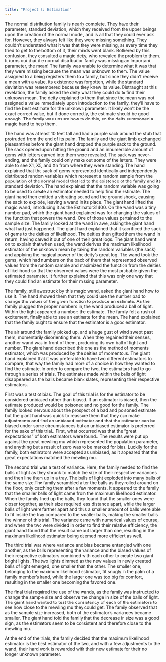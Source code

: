 ```yaml
---
title: "Project 2: Estimation"
---
```


The normal distribution family is nearly complete. They have their parameter, standard deviation, which they received from the upper beings upon the creation of the normal model, and is all that they could ever ask for. However, they always felt like they were missing something. They couldn’t understand what it was that they were missing, as every time they tried to get to the bottom of it, their minds went blank. Bothered by this confusion, they consulted a magic deity, who revealed the problem to them. It turns out that the normal distribution family was missing an important parameter, the mean! The family was unable to determine what it was that they were missing because the mean was unknown to them. The value assigned to a being registers them to a family, but since they didn’t receive a mean with a value, its existence was forgotten, while the standard deviation was remembered because they knew its value. Distraught at this revelation, the family asked the deity what they could do to find their unknown mean. The deity explained to them that since the mean was not assigned a value immediately upon introduction to the family, they’ll have to find the best estimate for the unknown parameter. It likely won’t be the exact correct value, but if done correctly, the estimate should be good enough. The family was unsure how to do this, so the deity summoned a magic hand to help them.

The hand was at least 10 feet tall and had a purple sack around the stub that protruded from the end of its palm. The family and the giant limb exchanged pleasantries before the giant hand dropped the purple sack to the ground. The sack opened upon hitting the ground and an innumerable amount of gems with letters carved into them were revealed. The sack was never-ending, and the family could only make out some of the letters. They were able to see X1, X5, and Xn from where they were standing. The hand explained that the sack of gems represented identically and independently distributed random variables which represent a random sample from the population of the normal model that led to the existence of the family and its standard deviation. The hand explained that the random variable was going to be used to create an estimator needed to help find the estimate. The giant hand then emitted a vibrating sound and the ground shook, causing the sack to explode, leaving a wand in its place. The giant hand lifted the magic wand, introducing it as the Estimator31400. On the wand was a tiny number pad, which the giant hand explained was for changing the values of the function that powers the wand. One of those values pertained to the sample size. The family looked at the wand in awe, asking the giant hand what had just happened. The giant hand explained that it sacrificed the sack of gems to the deities of likelihood. The deities then gifted them the wand in return, having carved it out of one of their great logs. The giant hand went on to explain that when used, the wand derives the maximum likelihood estimator of the unknown mean by taking the random variables (the sack) and applying the magical power of the deity’s great log. The wand took the gems, which had numbers on the back of them that represented observed values from the random sample and maximized the function from the deities of likelihood so that the observed values were the most probable given the estimated parameter. It further explained that this was only one way that they could find an estimate for their missing parameter.

The family, still awestruck by this magic wand, asked the giant hand how to use it. The hand showed them that they could use the number pad to change the values of the given function to produce an estimate. As the family plugged the proper numbers in, the wand produced a ball of light. Within the light appeared a number: the estimate. The family felt a rush of excitement, finally able to see an estimate for the mean. The hand explained that the family ought to ensure that the estimator is a good estimator.

The air around the family picked up, and a huge gust of wind swept past them, momentarily disorienting them. When they regained their senses, another wand was in front of them, producing its own ball of light and number. The giant hand described this one as the method of moments estimator, which was produced by the deities of momentous. The giant hand explained that it was preferable to have two different estimators to compare, that way the family had more of a choice in how they wanted to find the estimate. In order to compare the two, the estimators had to go through a series of trials. The estimates made within the balls of light disappeared as the balls became blank slates, representing their respective estimators.

First was a test of bias. The goal of this trial is for the estimator to be considered unbiased rather than biased. If an estimator is biased, then the estimate produced would be poisoned and no good for the family. The family looked nervous about the prospect of a bad and poisoned estimate but the giant hand was quick to reassure them that they can make adjustments and find an unbiased estimator and that the estimator can be biased under some circumstances but an unbiased estimator is preferred for the sake of this trial.. First, what occurred was that the “great expectations” of both estimators were found.. The results were put up against the great mewling mu which represented the population parameter, and anything but a result of zero was to be marked for bias. Luckily for the family, both estimators were accepted as unbiased, as it appeared that the great expectations matched the mewling mu.

The second trial was a test of variance. Here, the family needed to find the balls of light as they shrunk to match the size of their respective variances and then line them up in a tray. The balls of light exploded into many balls of the same size.The family scrambled after the balls as they rolled around on the floor, only catching them after a few moments. It appeared to the family that the smaller balls of light came from the maximum likelihood estimator. When the family lined up the balls, they found that the smaller ones were closer together, as their size required less distance apart, while the larger balls of light were farther apart and thus a smaller amount of balls were able to fit inside the tray compared to the smaller balls, making the smaller balls the winner of this trial. The variance came with numerical values of course, and when the two were divided in order to find their relative efficiency, the giant hand found that the result came out larger than one, resulting in the maximum likelihood estimator being deemed more efficient as well.

The third trial was where variance and bias became entangled with one another, as the balls representing the variance and the biased values of their respective estimators combined with each other to create two giant bright lights. The two lights dimmed as the new values in newly created balls of light emerged, one smaller than the other. The smaller one, belonging to the maximum likelihood estimator, fit snugly in the palm of a family member’s hand, while the larger one was too big for comfort, resulting in the smaller one becoming the favored one.

The final trial required the use of the wands, as the family was instructed to change the sample size and observe the change in size of the balls of light. The giant hand wanted to test the consistency of each of the estimators to see how close to the mewling mu they could get. The family observed that as the sample size increased, both of the estimator’s variances became smaller. The giant hand told the family that the decrease in size was a good sign, as the estimators seem to be consistent and therefore close to the mewling mu.

At the end of the trials, the family decided that the maximum likelihood estimator is the best estimator of the two, and with a few adjustments to the wand, their hard work is rewarded with their new estimate for their no longer unknown parameter.
